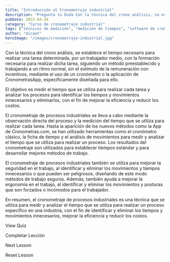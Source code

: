 ```yaml
---
title: "Introducción al Cronometraje industrial"
description: "Pregunta tu Duda Con la técnica del crono análisis, se establece el tiempo necesario para realizar una tarea determinada, por un trabajador medio, con la formación necesaria para realizar dicha tarea,..."
pubDate: 2022-03-24
category: "Curso de cronometraje industrial"
tags: ["técnicas de medición", "medición de tiempos", "software de cronometraje", "diseño de método", "toma de tiempos", "instrumentos de medida", "tiempo estándar", "cronometraje"]
author: "micaot"
heroImage: "/images/cronometraje-industrial.jpg"
---
```


Con la técnica del crono análisis, se establece el tiempo necesario para realizar una tarea determinada, por un trabajador medio, con la formación necesaria para realizar dicha tarea, siguiendo un método preestablecido y trabajando a un ritmo normal, sin el estímulo de la remuneración con incentivos, mediante el uso de un cronómetro o la aplicación de CronometrasApp, específicamente diseñada para ello.

El objetivo es medir el tiempo que se utiliza para realizar cada tarea y analizar los procesos para identificar los tiempos y movimientos innecesarios y eliminarlos, con el fin de mejorar la eficiencia y reducir los costos.

El cronometraje de procesos industriales se lleva a cabo mediante la observación directa del proceso y la medición del tiempo que se utiliza para realizar cada tarea. Hasta la aparición de los nuevos métodos como la App de Cronometras.com, se han utilizado herramientas como el cronómetro clásico, la ficha de tiempo y el análisis de movimientos para medir y analizar el tiempo que se utiliza para realizar un proceso. Los resultados del cronometraje son utilizados para establecer tiempos estándar y para desarrollar mejores métodos de trabajo.

El cronometraje de procesos industriales también se utiliza para mejorar la seguridad en el trabajo, al identificar y eliminar los movimientos y tiempos innecesarios o que pueden ser peligrosos, diseñando de este modo métodos de trabajo seguros. Además, también ayuda a mejorar la ergonomía en el trabajo, al identificar y eliminar los movimientos y posturas que son forzados o incómodos para el trabajador.

En resumen, el cronometraje de procesos industriales es una técnica que se utiliza para medir y analizar el tiempo que se utiliza para realizar un proceso específico en una industria, con el fin de identificar y eliminar los tiempos y movimientos innecesarios, mejorar la eficiencia y reducir los costos.

View Quiz

Completar Lección

Next Lesson

Reset Lesson

